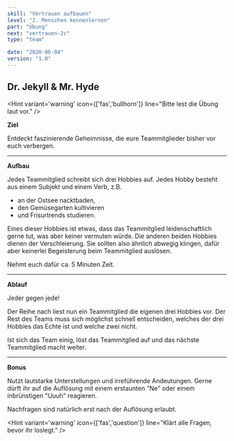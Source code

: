 ```yaml
---
skill: "Vertrauen aufbauen"
level: "2. Menschen kennenlernen"
part: "Übung"
next: "vertrauen-2c"
type: "team"

date: "2020-06-04"
version: "1.0"
---
```


<Row className="tutsegment"> 
<Col>

## Dr. Jekyll & Mr. Hyde

<Hint variant='warning' icon={['fas','bullhorn']}
line="Bitte lest die Übung laut vor."
/>

**Ziel**

Entdeckt faszinierende Geheimnisse, die eure Teammitglieder bisher vor euch verbergen.

---

**Aufbau**

Jedes Teammitglied schreibt sich drei Hobbies auf.
Jedes Hobby besteht aus einem Subjekt und einem Verb, z.B. 

* an der Ostsee nacktbaden, 
* den Gemüsegarten kultivieren 
* und Frisurtrends studieren.

Eines dieser Hobbies ist etwas, dass das Teammitglied leidenschaftlich gerne tut, was aber keiner vermuten würde.
Die anderen beiden Hobbies dienen der Verschleierung. 
Sie sollten also ähnlich abwegig klingen, dafür aber keinerlei Begeisterung beim Teammitglied auslösen.

Nehmt euch dafür ca. 5 Minuten Zeit.

---

**Ablauf**

Jeder gegen jede! 

Der Reihe nach liest nun ein Teammitglied die eigenen drei Hobbies vor.
Der Rest des Teams muss sich möglichst schnell entscheiden,
welches der drei Hobbies das Echte ist und welche zwei nicht. 

Ist sich das Team einig, löst das Teammitglied auf und das nächste Teammitglied macht weiter.

---

**Bonus**

Nutzt lautstarke Unterstellungen und irreführende Andeutungen.
Gerne dürft ihr auf die Auflösung mit einem erstaunten "Ne" oder einem inbrünstigen "Uuuh" reagieren.

Nachfragen sind natürlich erst nach der Auflösung erlaubt.

<Hint variant='warning' icon={['fas','question']}
line="Klärt alle Fragen, bevor ihr loslegt."
/>

</Col>
</Row>